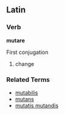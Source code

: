 ==Latin==
===Verb===
'''mutare'''

First conjugation

# change

===Related Terms===
*[[mutabilis]]
*[[mutans]]
*[[mutatis mutandis]]